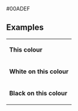 <nowiki>#00ADEF</nowiki><noinclude>
== Examples ==
{|
|- style="color:{{ {{PAGENAME}} }}"
| '''This colour'''
|- style="background:{{ {{PAGENAME}} }}; color:white"
| '''White on this colour'''
|- style="background:{{ {{PAGENAME}} }}; color:black"
| '''Black on this colour'''
|}


[[Category:威尔士政党颜色|{{PAGENAME}}]]
</noinclude>